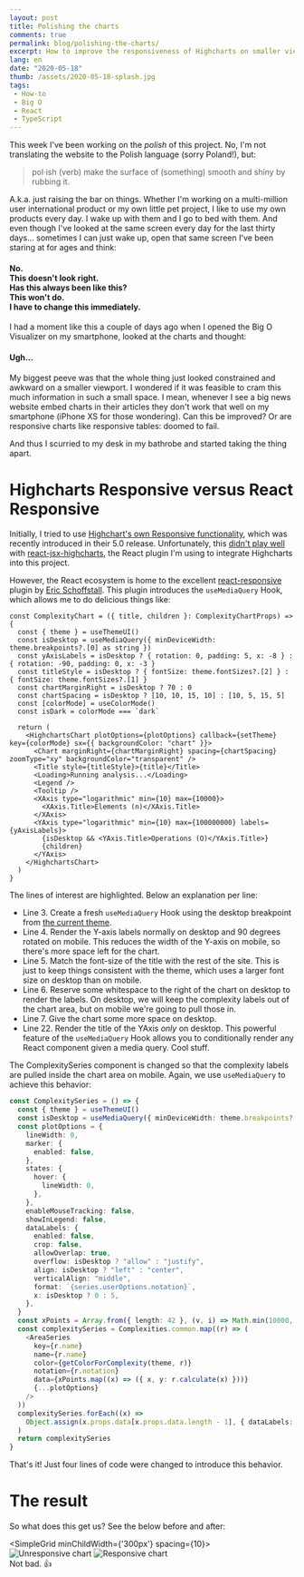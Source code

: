 ---
layout: post
title: Polishing the charts
comments: true
permalink: blog/polishing-the-charts/
excerpt: How to improve the responsiveness of Highcharts on smaller viewports
lang: en
date: "2020-05-18"
thumb: /assets/2020-05-18-splash.jpg
tags:
 - How-to
 - Big O
 - React
 - TypeScript
---

This week I've been working on the *polish* of this project. No, I'm not translating the website to the Polish language (sorry Poland!), but:

> pol·ish (verb) make the surface of (something) smooth and shiny by rubbing it.

A.k.a. just raising the bar on things. Whether I'm working on a multi-million user international product or my own little pet project, I like to use my own products every day. I wake up with them and I go to bed with them. And even though I've looked at the same screen every day for the last thirty days... sometimes I can just wake up, open that same screen I've been staring at for ages and think:

#### No. <br/> This doesn't look right. <br/> Has this always been like this? <br/> This won't do. <br/> I have to change this **immediately**.

I had a moment like this a couple of days ago when I opened the Big O Visualizer on my smartphone, looked at the charts and thought:

#### Ugh...

My biggest peeve was that the whole thing just looked constrained and awkward on a smaller viewport. I wondered if it was feasible to cram this much information in such a small space. I mean, whenever I see a big news website embed charts in their articles they don't work that well on my smartphone (iPhone XS for those wondering). Can this be improved? Or are responsive charts like responsive tables: doomed to fail.

And thus I scurried to my desk in my bathrobe and started taking the thing apart.

# Highcharts Responsive versus React Responsive

Initially, I tried to use [Highchart's own Responsive functionality](https://www.highcharts.com/docs/chart-concepts/responsive), which was recently introduced in their 5.0 release. Unfortunately, this [didn't play well](https://github.com/whawker/react-jsx-highcharts/issues/284) with [react-jsx-highcharts](https://github.com/whawker/react-jsx-highcharts), the React plugin I'm using to integrate Highcharts into this project.

However, the React ecosystem is home to the excellent [react-responsive](https://github.com/contra/react-responsive) plugin by [Eric Schoffstall](https://contra.io/). This plugin introduces the `useMediaQuery` Hook, which allows me to do delicious things like:

```tsx title=src/components/complexity-chart.tsx {3-7,22}
const ComplexityChart = ({ title, children }: ComplexityChartProps) => {
  const { theme } = useThemeUI()
  const isDesktop = useMediaQuery({ minDeviceWidth: theme.breakpoints?.[0] as string })
  const yAxisLabels = isDesktop ? { rotation: 0, padding: 5, x: -8 } : { rotation: -90, padding: 0, x: -3 }
  const titleStyle = isDesktop ? { fontSize: theme.fontSizes?.[2] } : { fontSize: theme.fontSizes?.[1] }
  const chartMarginRight = isDesktop ? 70 : 0
  const chartSpacing = isDesktop ? [10, 10, 15, 10] : [10, 5, 15, 5]
  const [colorMode] = useColorMode()
  const isDark = colorMode === `dark`

  return (
    <HighchartsChart plotOptions={plotOptions} callback={setTheme} key={colorMode} sx={{ backgroundColor: "chart" }}>
      <Chart marginRight={chartMarginRight} spacing={chartSpacing} zoomType="xy" backgroundColor="transparent" />
      <Title style={titleStyle}>{title}</Title>
      <Loading>Running analysis...</Loading>
      <Legend />
      <Tooltip />
      <XAxis type="logarithmic" min={10} max={10000}>
        <XAxis.Title>Elements (n)</XAxis.Title>
      </XAxis>
      <YAxis type="logarithmic" min={10} max={100000000} labels={yAxisLabels}>
        {isDesktop && <YAxis.Title>Operations (O)</YAxis.Title>}
        {children}
      </YAxis>
    </HighchartsChart>
  )
}
```

The lines of interest are highlighted. Below an explanation per line:

* Line 3. Create a fresh `useMediaQuery` Hook using the desktop breakpoint from [the current theme](https://github.com/system-ui/theme-ui/blob/master/packages/preset-tailwind/src/index.ts#L12).
* Line 4. Render the Y-axis labels normally on desktop and 90 degrees rotated on mobile. This reduces the width of the Y-axis on mobile, so there's more space left for the chart.
* Line 5. Match the font-size of the title with the rest of the site. This is just to keep things consistent with the theme, which uses a larger font size on desktop than on mobile.
* Line 6. Reserve some whitespace to the right of the chart on desktop to render the labels. On desktop, we will keep the complexity labels out of the chart area, but on mobile we're going to pull those in.
* Line 7. Give the chart some more space on desktop.
* Line 22. Render the title of the YAxis *only* on desktop. This powerful feature of the `useMediaQuery` Hook allows you to conditionally render any React component given a media query. Cool stuff.

The ComplexitySeries component is changed so that the complexity labels are pulled inside the chart area on mobile. Again, we use `useMediaQuery` to achieve this behavior:

```typescript title=src/components/complexity-series.tsx {3,20,21,24}
const ComplexitySeries = () => {
  const { theme } = useThemeUI()
  const isDesktop = useMediaQuery({ minDeviceWidth: theme.breakpoints?.[0] as string })
  const plotOptions = {
    lineWidth: 0,
    marker: {
      enabled: false,
    },
    states: {
      hover: {
        lineWidth: 0,
      },
    },
    enableMouseTracking: false,
    showInLegend: false,
    dataLabels: {
      enabled: false,
      crop: false,
      allowOverlap: true,
      overflow: isDesktop ? "allow" : "justify",
      align: isDesktop ? "left" : "center",
      verticalAlign: "middle",
      format: `{series.userOptions.notation}`,
      x: isDesktop ? 0 : 5,
    },
  }
  const xPoints = Array.from({ length: 42 }, (v, i) => Math.min(10000, 2 ** i / 3))
  const complexitySeries = Complexities.common.map((r) => (
    <AreaSeries
      key={r.name}
      name={r.name}
      color={getColorForComplexity(theme, r)}
      notation={r.notation}
      data={xPoints.map((x) => ({ x, y: r.calculate(x) }))}
      {...plotOptions}
    />
  ))
  complexitySeries.forEach((x) =>
    Object.assign(x.props.data[x.props.data.length - 1], { dataLabels: { enabled: true } })
  )
  return complexitySeries
}
```

That's it! Just four lines of code were changed to introduce this behavior.

# The result

So what does this get us? See the below before and after:

<SimpleGrid minChildWidth={'300px'} spacing={10}> ![Unresponsive chart](/assets/2020-05-18-chart-unresponsive.png) ![Responsive chart](/assets/2020-05-18-chart-responsive.png) </SimpleGrid>
\
Not bad. 👍
